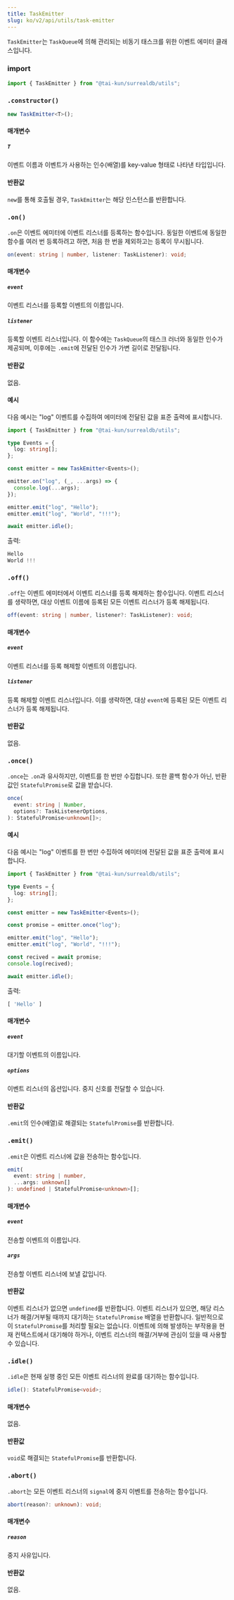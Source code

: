 ```yaml
---
title: TaskEmitter
slug: ko/v2/api/utils/task-emitter
---
```



`TaskEmitter`는 `TaskQueue`에 의해 관리되는 비동기 태스크를 위한 이벤트 에미터 클래스입니다.

### import

```ts
import { TaskEmitter } from "@tai-kun/surrealdb/utils";
```

### `.constructor()`

```ts
new TaskEmitter<T>();
```

#### 매개변수

##### `T`

이벤트 이름과 이벤트가 사용하는 인수(배열)를 key-value 형태로 나타낸 타입입니다.

#### 반환값

`new`를 통해 호출될 경우, `TaskEmitter`는 해당 인스턴스를 반환합니다.

### `.on()` <Badge variant="instance" /><Badge variant="method" />

`.on`은 이벤트 에미터에 이벤트 리스너를 등록하는 함수입니다. 동일한 이벤트에 동일한 함수를 여러 번 등록하려고 하면, 처음 한 번을 제외하고는 등록이 무시됩니다.

```ts
on(event: string | number, listener: TaskListener): void;
```

#### 매개변수

##### `event`

이벤트 리스너를 등록할 이벤트의 이름입니다.

##### `listener`

등록할 이벤트 리스너입니다. 이 함수에는 `TaskQueue`의 태스크 러너와 동일한 인수가 제공되며, 이후에는 `.emit`에 전달된 인수가 가변 길이로 전달됩니다.

#### 반환값

없음.

#### 예시

다음 예시는 "log" 이벤트를 수집하여 에미터에 전달된 값을 표준 출력에 표시합니다.

```ts
import { TaskEmitter } from "@tai-kun/surrealdb/utils";

type Events = {
  log: string[];
};

const emitter = new TaskEmitter<Events>();

emitter.on("log", (_, ...args) => {
  console.log(...args);
});

emitter.emit("log", "Hello");
emitter.emit("log", "World", "!!!");

await emitter.idle();
```

출력:

```js
Hello
World !!!
```

### `.off()` <Badge variant="instance" /><Badge variant="method" />

`.off`는 이벤트 에미터에서 이벤트 리스너를 등록 해제하는 함수입니다. 이벤트 리스너를 생략하면, 대상 이벤트 이름에 등록된 모든 이벤트 리스너가 등록 해제됩니다.

```ts
off(event: string | number, listener?: TaskListener): void;
```

#### 매개변수

##### `event`

이벤트 리스너를 등록 해제할 이벤트의 이름입니다.

##### `listener`

등록 해제할 이벤트 리스너입니다. 이를 생략하면, 대상 `event`에 등록된 모든 이벤트 리스너가 등록 해제됩니다.

#### 반환값

없음.

### `.once()` <Badge variant="instance" /><Badge variant="method" />

`.once`는 `.on`과 유사하지만, 이벤트를 한 번만 수집합니다. 또한 콜백 함수가 아닌, 반환값인 `StatefulPromise`로 값을 받습니다.

```ts
once(
  event: string | Number,
  options?: TaskListenerOptions,
): StatefulPromise<unknown[]>;
```

#### 예시

다음 예시는 "log" 이벤트를 한 번만 수집하여 에미터에 전달된 값을 표준 출력에 표시합니다.

```ts
import { TaskEmitter } from "@tai-kun/surrealdb/utils";

type Events = {
  log: string[];
};

const emitter = new TaskEmitter<Events>();

const promise = emitter.once("log");

emitter.emit("log", "Hello");
emitter.emit("log", "World", "!!!");

const recived = await promise;
console.log(recived);

await emitter.idle();
```

출력:

```js
[ 'Hello' ]
```

#### 매개변수

##### `event`

대기할 이벤트의 이름입니다.

##### `options`

이벤트 리스너의 옵션입니다. 중지 신호를 전달할 수 있습니다.

#### 반환값

`.emit`의 인수(배열)로 해결되는 `StatefulPromise`를 반환합니다.

### `.emit()` <Badge variant="instance" /><Badge variant="method" />

`.emit`은 이벤트 리스너에 값을 전송하는 함수입니다.

```ts
emit(
  event: string | number,
  ...args: unknown[]
): undefined | StatefulPromise<unknown>[];
```

#### 매개변수

##### `event`

전송할 이벤트의 이름입니다.

##### `args`

전송할 이벤트 리스너에 보낼 값입니다.

#### 반환값

이벤트 리스너가 없으면 `undefined`를 반환합니다. 이벤트 리스너가 있으면, 해당 리스너가 해결/거부될 때까지 대기하는 `StatefulPromise` 배열을 반환합니다. 일반적으로 이 `StatefulPromise`를 처리할 필요는 없습니다. 이벤트에 의해 발생하는 부작용을 현재 컨텍스트에서 대기해야 하거나, 이벤트 리스너의 해결/거부에 관심이 있을 때 사용할 수 있습니다.

### `.idle()` <Badge variant="instance" /><Badge variant="method" />

`.idle`은 현재 실행 중인 모든 이벤트 리스너의 완료를 대기하는 함수입니다.

```ts
idle(): StatefulPromise<void>;
```

#### 매개변수

없음.

#### 반환값

`void`로 해결되는 `StatefulPromise`를 반환합니다.

### `.abort()` <Badge variant="instance" /><Badge variant="method" />

`.abort`는 모든 이벤트 리스너의 `signal`에 중지 이벤트를 전송하는 함수입니다.

```ts
abort(reason?: unknown): void;
```

#### 매개변수

##### `reason`

중지 사유입니다.

#### 반환값

없음.
